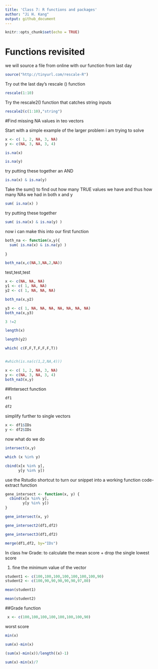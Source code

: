 ```yaml
---
title: 'Class 7: R functions and packages'
author: "Ji H. Kang"
output: github_document
---
```


```r
knitr::opts_chunk$set(echo = TRUE)
```

# Functions revisited

we will source a file from online with our function from last day 
```r
source("http://tinyurl.com/rescale-R")
```



Try out the last day's rescale () function
```r
rescale(1:10)
```

Try the rescale2() function that catches string inputs
```r
rescale2(c(1:10),"string")
```

#Find missing NA values in teo vectors

Start with a simple example of the larger problem i am trying to solve
```r
x <- c( 1, 2, NA, 3, NA)
y <- c(NA, 3, NA, 3, 4)
```

```r
is.na(x)
```

```r
is.na(y)
```
 try putting these together an AND
```r
is.na(x) & is.na(y)
```
 
 Take the sum() to find out how many TRUE values we have and thus how many NAs we had in both x and y
```r
sum( is.na(x) )
```
 try putting these together 
```r
sum( is.na(x) & is.na(y) )
```
 

now i can make this into our first function
```r
both_na <- function(x,y){
  sum( is.na(x) & is.na(y) )
  
}
```

```r
both_na(x,c(NA,3,NA,2,NA))
```


test,test,test


```r
x <- c(NA, NA, NA)
y1 <- c( 1, NA, NA)
y2 <- c( 1, NA, NA, NA)
```

```r
both_na(x,y2)
```



```r
y3 <- c( 1, NA, NA, NA, NA, NA, NA, NA)
both_na(x,y3)
```

```r
3 !=2
```

```r
length(x)
```
```r
length(y2)
```



```r
which( c(F,F,T,F,F,F,T))


#which(is.na(c(1,2,NA,4)))
```



```r
x <- c( 1, 2, NA, 3, NA)
y <- c(NA, 3, NA, 3, 4)
both_na3(x,y)
```

##Intersect function
```r
df1
```

```r
df2
```
simplify further to single vectors

```r
x <- df1$IDs
y <- df2$IDs
```

now what do we do
```r
intersect(x,y)
```

```r
which (x %in% y)
```


```r
cbind(x[x %in% y],
      y[y %in% y])
```


use the Rstudio shortcut to turn our snippet into a working function
code- extract function
```r
gene_intersect <- function(x, y) {
  cbind(x[x %in% y],
        y[y %in% y])
}
```

```r
gene_intersect(x, y)
```
```r
gene_intersect2(df1,df2)
```

```r
gene_intersect3(df1,df2)
```


```r
merge(df1,df2, by="IDs")
```


In class hw 
Grade: to calculate the mean score + drop the single lowest score 

1) fine the minimum value of the vector
```r
student1 <- c(100,100,100,100,100,100,100,90)
student2 <- c(100,90,90,90,90,90,97,80)
```

```r
mean(student1)
```
```r
mean(student2)
```
 ##Grade function
 
```r
 x <- c(100,100,100,100,100,100,100,90)
```

worst score
```r
min(x)
```
```r
sum(x)-min(x)
```
```r
(sum(x)-min(x))/length((x)-1)

```
```r
sum(x)-min(x)/7

```




